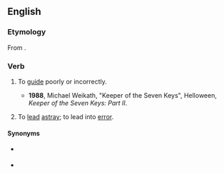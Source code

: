 ==English==

===Etymology===
From {{prefix|en|mis|guide}}.

===Verb===
{{en-verb|misguid}}

# {{lb|en|transitive}} To [[guide]] poorly or incorrectly.
#* '''1988''', Michael Weikath, "Keeper of the Seven Keys", Helloween, ''Keeper of the Seven Keys: Part II''.
#*:{{quote|en|Will o' the wisps / '''Misguiding''' your path / You can't throw a curse / Without takin' their wrath}}
# {{lb|en|transitive}} To [[lead]] [[astray]]; to lead into [[error]].

====Synonyms====
* {{sense|guide poorly}} {{l|en|mislead}}
* {{sense|to lead into error}} {{l|en|misinform}}
